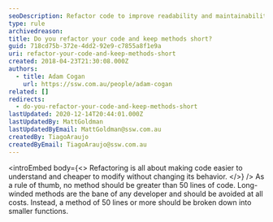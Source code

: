 ```yaml
---
seoDescription: Refactor code to improve readability and maintainability by breaking down long methods into shorter, more focused functions.
type: rule
archivedreason:
title: Do you refactor your code and keep methods short?
guid: 718cd75b-372e-4dd2-92e9-c7855a8f1e9a
uri: refactor-your-code-and-keep-methods-short
created: 2018-04-23T21:30:08.000Z
authors:
  - title: Adam Cogan
    url: https://ssw.com.au/people/adam-cogan
related: []
redirects:
  - do-you-refactor-your-code-and-keep-methods-short
lastUpdated: 2020-12-14T20:44:01.000Z
lastUpdatedBy: MattGoldman
lastUpdatedByEmail: MattGoldman@ssw.com.au
createdBy: TiagoAraujo
createdByEmail: TiagoAraujo@ssw.com.au
---
```


<introEmbed
  body={<>
Refactoring is all about making code easier to understand and cheaper to modify without changing its behavior.
  </>}
/>
As a rule of thumb, no method should be greater than 50 lines of code. Long-winded methods are the bane of any developer and should be avoided at all costs. Instead, a method of 50 lines or more should be broken down into smaller functions.
